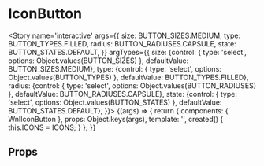
<Meta title='atoms/IconButton' component={WnlIconButton} />

# IconButton

<Story name='interactive'
       args={{
           size: BUTTON_SIZES.MEDIUM,
           type: BUTTON_TYPES.FILLED,
           radius: BUTTON_RADIUSES.CAPSULE,
           state: BUTTON_STATES.DEFAULT,
       }}
       argTypes={{
           size: {control: { type: 'select', options: Object.values(BUTTON_SIZES) }, defaultValue: BUTTON_SIZES.MEDIUM},
           type: {control: { type: 'select', options: Object.values(BUTTON_TYPES) }, defaultValue: BUTTON_TYPES.FILLED},
           radius: {control: { type: 'select', options: Object.values(BUTTON_RADIUSES) }, defaultValue: BUTTON_RADIUSES.CAPSULE},
           state: {control: { type: 'select', options: Object.values(BUTTON_STATES) }, defaultValue: BUTTON_STATES.DEFAULT},
       }}>
    {(args) => {
        return {
            components: { WnlIconButton },
            props: Object.keys(args),
            template: '<wnl-icon-button :icon="ICONS.TIMES" :size="size" :type="type" :state="state" :radius="radius" />',
            created() {
                this.ICONS = ICONS;
            }
        };
    }}
</Story>

## Props

<Props of={WnlIconButton} />
